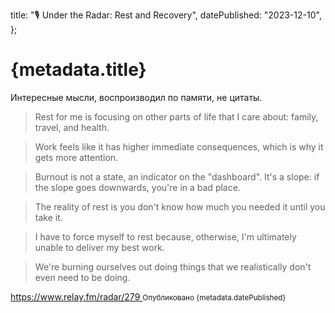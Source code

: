   title: "🎙️ Under the Radar: Rest and Recovery",
  datePublished: "2023-12-10",
};

# {metadata.title}

Интересные мысли, воспроизводил по памяти, не цитаты.

> Rest for me is focusing on other parts of life that I care about: family, travel, and health.

> Work feels like it has higher immediate consequences, which is why it gets more attention.

> Burnout is not a state, an indicator on the "dashboard". It's a slope: if the slope goes downwards, you're in a bad place.

> The reality of rest is you don't know how much you needed it until you take it.

> I have to force myself to rest because, otherwise, I'm ultimately unable to deliver my best work.

> We're burning ourselves out doing things that we realistically don't even need to be doing.

<a href="https://www.relay.fm/radar/279" target="_blank">
  https://www.relay.fm/radar/279
</a>

<small>
  <time dateTime={metadata.datePublished}>
    Опубликовано {metadata.datePublished}
  </time>
</small>
